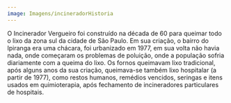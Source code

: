 ```yaml
---
image: Imagens/incineradorHistoria
---
```

O Incinerador Vergueiro foi construído na década de 60 para queimar todo o lixo da zona sul da cidade de São Paulo. Em sua criação, o bairro do Ipiranga era uma chácara, foi urbanizado em 1977, em sua volta não havia nada, onde começaram os problemas de poluição, onde a população sofria diariamente com a queima do lixo. Os fornos queimavam lixo tradicional, após alguns anos da sua criação, queimava-se também lixo hospitalar (a partir de 1977), como restos humanos, remédios vencidos, seringas e itens usados em quimioterapia, após fechamento de incineradores particulares de hospitais. 